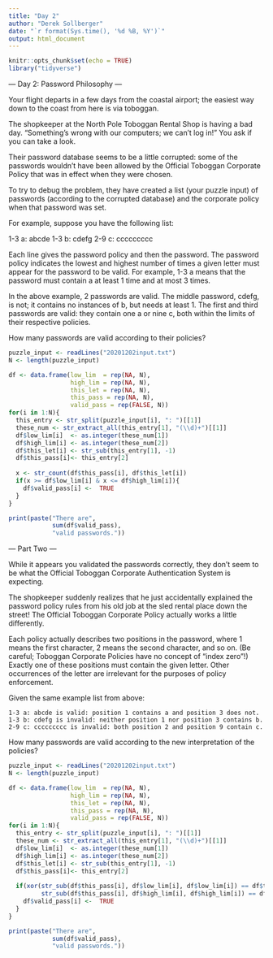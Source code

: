 ```yaml
---
title: "Day 2"
author: "Derek Sollberger"
date: "`r format(Sys.time(), '%d %B, %Y')`"
output: html_document
---
```


```r
knitr::opts_chunk$set(echo = TRUE)
library("tidyverse")
```

--- Day 2: Password Philosophy ---

Your flight departs in a few days from the coastal airport; the easiest way down to the coast from here is via toboggan.

The shopkeeper at the North Pole Toboggan Rental Shop is having a bad day. "Something's wrong with our computers; we can't log in!" You ask if you can take a look.

Their password database seems to be a little corrupted: some of the passwords wouldn't have been allowed by the Official Toboggan Corporate Policy that was in effect when they were chosen.

To try to debug the problem, they have created a list (your puzzle input) of passwords (according to the corrupted database) and the corporate policy when that password was set.

For example, suppose you have the following list:

1-3 a: abcde
1-3 b: cdefg
2-9 c: ccccccccc

Each line gives the password policy and then the password. The password policy indicates the lowest and highest number of times a given letter must appear for the password to be valid. For example, 1-3 a means that the password must contain a at least 1 time and at most 3 times.

In the above example, 2 passwords are valid. The middle password, cdefg, is not; it contains no instances of b, but needs at least 1. The first and third passwords are valid: they contain one a or nine c, both within the limits of their respective policies.

How many passwords are valid according to their policies?

```r
puzzle_input <- readLines("20201202input.txt")
N <- length(puzzle_input)

df <- data.frame(low_lim  = rep(NA, N),
                 high_lim = rep(NA, N),
                 this_let = rep(NA, N),
                 this_pass = rep(NA, N),
                 valid_pass = rep(FALSE, N))
for(i in 1:N){
  this_entry <- str_split(puzzle_input[i], ": ")[[1]]
  these_num <- str_extract_all(this_entry[1], "(\\d)+")[[1]]
  df$low_lim[i]  <- as.integer(these_num[1])
  df$high_lim[i] <- as.integer(these_num[2])
  df$this_let[i] <- str_sub(this_entry[1], -1)
  df$this_pass[i]<- this_entry[2]
  
  x <- str_count(df$this_pass[i], df$this_let[i])
  if(x >= df$low_lim[i] & x <= df$high_lim[i]){
    df$valid_pass[i] <-  TRUE
  }
}

print(paste("There are",
            sum(df$valid_pass),
            "valid passwords."))
```

--- Part Two ---

While it appears you validated the passwords correctly, they don't seem to be what the Official Toboggan Corporate Authentication System is expecting.

The shopkeeper suddenly realizes that he just accidentally explained the password policy rules from his old job at the sled rental place down the street! The Official Toboggan Corporate Policy actually works a little differently.

Each policy actually describes two positions in the password, where 1 means the first character, 2 means the second character, and so on. (Be careful; Toboggan Corporate Policies have no concept of "index zero"!) Exactly one of these positions must contain the given letter. Other occurrences of the letter are irrelevant for the purposes of policy enforcement.

Given the same example list from above:

    1-3 a: abcde is valid: position 1 contains a and position 3 does not.
    1-3 b: cdefg is invalid: neither position 1 nor position 3 contains b.
    2-9 c: ccccccccc is invalid: both position 2 and position 9 contain c.

How many passwords are valid according to the new interpretation of the policies?

```r
puzzle_input <- readLines("20201202input.txt")
N <- length(puzzle_input)

df <- data.frame(low_lim  = rep(NA, N),
                 high_lim = rep(NA, N),
                 this_let = rep(NA, N),
                 this_pass = rep(NA, N),
                 valid_pass = rep(FALSE, N))
for(i in 1:N){
  this_entry <- str_split(puzzle_input[i], ": ")[[1]]
  these_num <- str_extract_all(this_entry[1], "(\\d)+")[[1]]
  df$low_lim[i]  <- as.integer(these_num[1])
  df$high_lim[i] <- as.integer(these_num[2])
  df$this_let[i] <- str_sub(this_entry[1], -1)
  df$this_pass[i]<- this_entry[2]
  
  if(xor(str_sub(df$this_pass[i], df$low_lim[i], df$low_lim[i]) == df$this_let[i],
         str_sub(df$this_pass[i], df$high_lim[i], df$high_lim[i]) == df$this_let[i])){
    df$valid_pass[i] <-  TRUE
  }
}

print(paste("There are",
            sum(df$valid_pass),
            "valid passwords."))
```


